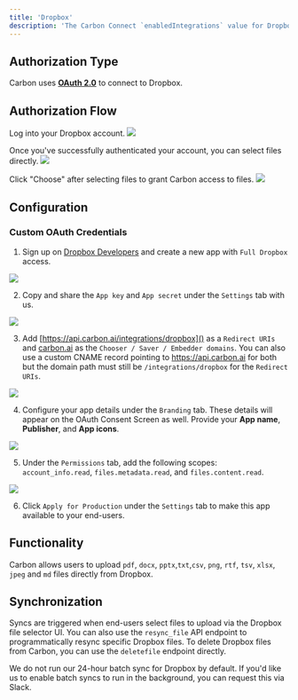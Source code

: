 ```yaml
---
title: 'Dropbox'
description: 'The Carbon Connect `enabledIntegrations` value for Dropbox is `DROPBOX`.'
---
```


## Authorization Type

Carbon uses **[OAuth 2.0](https://developers.dropbox.com/oauth-guide)** to connect to Dropbox.

## Authorization Flow

Log into your Dropbox account.
![](https://files.readme.io/9427ebb-image.png)

Once you've successfully authenticated your account, you can select files directly.
![](https://files.readme.io/0efd7b0-image.png)

Click \"Choose\" after selecting files to grant Carbon access to files.
![](https://files.readme.io/9c32acb-image.png)

## Configuration

### Custom OAuth Credentials

1. Sign up on [Dropbox Developers](https://www.dropbox.com/developers) and create a new app with `Full Dropbox` access.

![](https://i.ibb.co/fdrPky4/Screen-Shot-2023-09-08-at-12-39-39-PM.png)

2. Copy and share the `App key` and `App secret` under the `Settings` tab with us.

![](https://i.ibb.co/QmR2WXb/Screen-Shot-2023-09-08-at-1-06-46-PM.png)

3. Add [https://api.carbon.ai/integrations/dropbox]() as a `Redirect URIs` and [carbon.ai](carbon.ai) as the `Chooser / Saver / Embedder domains`.  You can also use a custom CNAME record pointing to https://api.carbon.ai for both but the domain path must still be `/integrations/dropbox` for the `Redirect URIs`.

![](https://i.ibb.co/5vR8zgf/Screen-Shot-2023-09-08-at-1-15-17-PM.png)

4. Configure your app details under the `Branding` tab. These details will appear on the OAuth Consent Screen as well. Provide your **App name**, **Publisher**, and **App icons**. 

![](https://i.ibb.co/wYj1LL7/Screen-Shot-2023-09-08-at-1-10-10-PM.png)

5. Under the `Permissions` tab, add the following scopes: `account_info.read`, `files.metadata.read`, and `files.content.read`.

![](https://i.ibb.co/xSzhgYC/Screen-Shot-2023-09-08-at-1-03-32-PM.png)

6. Click `Apply for Production` under the `Settings` tab to make this app available to your end-users.

## Functionality

Carbon allows users to upload `pdf`, `docx`, `pptx`,`txt`,`csv`, `png`, `rtf`, `tsv`, `xlsx`, `jpeg` and `md` files directly from Dropbox.

## Synchronization

Syncs are triggered when end-users select files to upload via the Dropbox file selector UI. You can also use the `resync_file` API endpoint to programmatically resync specific Dropbox files. To delete Dropbox files from Carbon, you can use the `deletefile` endpoint directly.

We do not run our 24-hour batch sync for Dropbox by default. If you'd like us to enable batch syncs to run in the background, you can request this via Slack.


